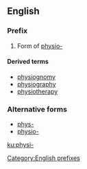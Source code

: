==English==

===Prefix===
{{head|en|prefixes}}

# Form of [[physio-]]

====Derived terms====
* [[physiognomy]]
* [[physiography]]
* [[physiotherapy]]

===Alternative forms===
* [[phys-]]
* [[physio-]]

[[Category:English prefixes]]

[[ku:physi-]]